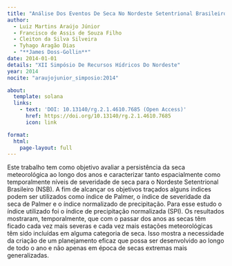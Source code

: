 ```yaml
---
title: "Análise Dos Eventos De Seca No Nordeste Setentrional Brasileiro Com Base No Índice De Precipitação Normalizada"
author:
  - Luiz Martins Araújo Júnior
  - Francisco de Assis de Souza Filho
  - Cleiton da Silva Silveira
  - Tyhago Aragão Dias
  - "**James Doss-Gollin**"
date: 2014-01-01
details: "XII Simpósio De Recursos Hídricos Do Nordeste"
year: 2014
nocite: "araujojunior_simposio:2014"

about:
  template: solana
  links:
    - text: 'DOI: 10.13140/rg.2.1.4610.7685 (Open Access)'
      href: https://doi.org/10.13140/rg.2.1.4610.7685
      icon: link

format:
  html:
    page-layout: full
---
```


Este trabalho tem como objetivo avaliar a persistência da seca meteorológica ao longo dos anos e caracterizar tanto espacialmente como temporalmente níveis de severidade de seca para o Nordeste Setentrional Brasileiro (NSB). A fim de alcançar os objetivos traçados alguns índices podem ser utilizados como índice de Palmer, o índice de severidade da seca de Palmer e o índice normalizado de precipitação. Para esse estudo o índice utilizado foi o índice de precipitação normalizada (SPI). Os resultados mostraram, temporalmente, que com o passar dos anos as secas têm ficado cada vez mais severas e cada vez mais estações meteorológicas têm sido incluídas em alguma categoria de seca. Isso mostra a necessidade da criação de um planejamento eficaz que possa ser desenvolvido ao longo de todo o ano e não apenas em época de secas extremas mais generalizadas.

:::{#bibliography}
:::